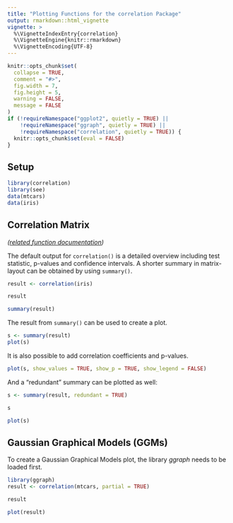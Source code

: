 ```yaml
---
title: "Plotting Functions for the correlation Package"
output: rmarkdown::html_vignette
vignette: >
  %\VignetteIndexEntry{correlation}
  %\VignetteEngine{knitr::rmarkdown}
  %\VignetteEncoding{UTF-8}
---
```


```r
knitr::opts_chunk$set(
  collapse = TRUE,
  comment = "#>",
  fig.width = 7, 
  fig.height = 5,
  warning = FALSE,
  message = FALSE
)
if (!requireNamespace("ggplot2", quietly = TRUE) ||
    !requireNamespace("ggraph", quietly = TRUE) ||
    !requireNamespace("correlation", quietly = TRUE)) {
  knitr::opts_chunk$set(eval = FALSE)
}
```

## Setup

```r
library(correlation)
library(see)
data(mtcars)
data(iris)
```

## Correlation Matrix

_([related function documentation](https://easystats.github.io/correlation/reference/correlation.html))_

The default output for `correlation()` is a detailed overview including test statistic, p-values and confidence intervals. A shorter summary in matrix-layout can be obtained by using `summary()`.

```r
result <- correlation(iris)

result

summary(result)
```

The result from `summary()` can be used to create a plot.
 
```r
s <- summary(result)
plot(s)
```

It is also possible to add correlation coefficients and p-values.

```r
plot(s, show_values = TRUE, show_p = TRUE, show_legend = FALSE)
```

And a "redundant" summary can be plotted as well:

```r
s <- summary(result, redundant = TRUE)

s

plot(s)
```

## Gaussian Graphical Models (GGMs)

To create a Gaussian Graphical Models plot, the library *ggraph*  needs to be loaded first.

```r
library(ggraph)
result <- correlation(mtcars, partial = TRUE)

result

plot(result)
```
